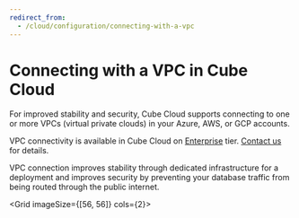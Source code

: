 ```yaml
---
redirect_from:
  - /cloud/configuration/connecting-with-a-vpc
---
```


# Connecting with a VPC in Cube Cloud

For improved stability and security, Cube Cloud supports connecting to one or
more VPCs (virtual private clouds) in your Azure, AWS, or GCP accounts.

<SuccessBox>

VPC connectivity is available in Cube Cloud on
[Enterprise](https://cube.dev/pricing) tier.
[Contact us](https://cube.dev/contact) for details.

</SuccessBox>

VPC connection improves stability through dedicated infrastructure for a
deployment and improves security by preventing your database traffic from being
routed through the public internet.

<Grid imageSize={[56, 56]} cols={2}>
  <GridItem
    url="vpc/aws"
    imageUrl="https://static.cube.dev/icons/aws.svg"
    title="Amazon Web Services"
  />
  <GridItem
    url="vpc/gcp"
    imageUrl="https://static.cube.dev/icons/google-cloud.svg"
    title="Google Cloud Platform"
  />
  <GridItem
    url="vpc/azure"
    imageUrl="https://static.cube.dev/icons/azure.svg"
    title="Microsoft Azure"
  />
</Grid>
